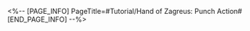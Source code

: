 <%-- [PAGE_INFO]
PageTitle=#Tutorial/Hand of Zagreus: Punch Action#
[END_PAGE_INFO] --%>
{{Tutorial
|sort      = 631601
|title     = Hand of Zagreus: Punch Action
|subtitle  = 
|type      = 
|about     = 
|image1    = Tutorial Hand of Zagreus Punch Action 1.png{{subst:void|<!--$UPLOAD:<<SpriteOutput/TutorialPic/TutorialPage_631601.png>-<Tutorial Hand of Zagreus Punch Action 1.png>-<Tutorial Files>>-->}}
|text1     = The Hand of Zagreus can charge up, and then sprint in a straight line, during which it will gain a certain degree of destructive power.
|image2    = Tutorial Hand of Zagreus Punch Action 2.png{{subst:void|<!--$UPLOAD:<<SpriteOutput/TutorialPic/TutorialPage_631602.png>-<Tutorial Hand of Zagreus Punch Action 2.png>-<Tutorial Files>>-->}}
|text2     = Hit the {{Color|h|nobold=1|Punch}} ability button to enter the aiming state. During this time, the Hand of Zagreus {{Color|h|nobold=1|cannot move}}. Drag the screen and adjust the direction, and hit the {{Color|h|nobold=1|Punch}} ability button to perform a {{Color|h|nobold=1|Punch Action}}, whereby the Hand of Zagreus will sprint toward the aimed direction. During the sprint, the Hand of Zagreus {{Color|h|nobold=1|cannot be controlled}}.
|image3    = Tutorial Hand of Zagreus Punch Action 3.png{{subst:void|<!--$UPLOAD:<<SpriteOutput/TutorialPic/TutorialPage_631603.png>-<Tutorial Hand of Zagreus Punch Action 3.png>-<Tutorial Files>>-->}}
|text3     = While in the aiming state, the Hand of Zagreus can detect {{Color|h|nobold=1|destructible objects}} that glow. Sprint at the {{Color|h|nobold=1|destructible object}} to destroy it. Upon collision, the Hand of Zagreus will {{Color|h|nobold=1|stop sprinting}}.
|image4    = Tutorial Hand of Zagreus Punch Action 4.png{{subst:void|<!--$UPLOAD:<<SpriteOutput/TutorialPic/TutorialPage_631701.png>-<Tutorial Hand of Zagreus Punch Action 4.png>-<Tutorial Files>>-->}}
|text4     = When each Hand of Zagreus is activated for the first time, the Trial of Whimsy will open for you, in which you need to control the hand and collect Coins of Whimsy generated nearby.
|image5    = Tutorial Hand of Zagreus Punch Action 5.png{{subst:void|<!--$UPLOAD:<<SpriteOutput/TutorialPic/TutorialPage_631702.png>-<Tutorial Hand of Zagreus Punch Action 5.png>-<Tutorial Files>>-->}}
|text5     = After collecting all the {{Color|h|nobold=1|Coins of Whimsy}} nearby, you can obtain the treasures of the specific Hand of Zagreus.
}}